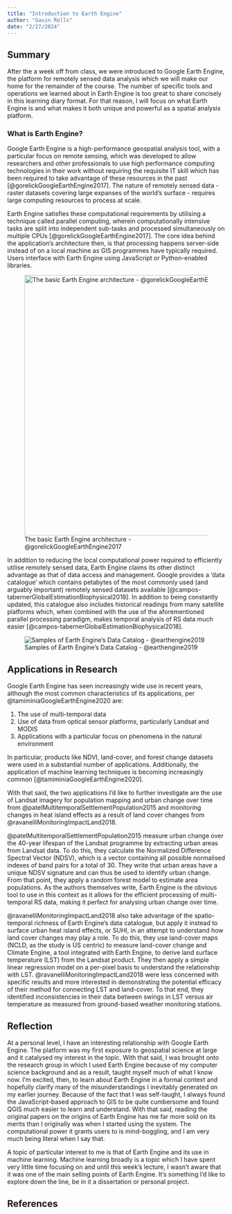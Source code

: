 ```yaml
---
title: "Introduction to Earth Engine"
author: "Gavin Rolls"
date: "2/27/2024"
---
```


## Summary

After the a week off from class, we were introduced to Google Earth Engine, the platform for remotely sensed data analysis which we will make our home for the remainder of the course. The number of specific tools and operations we learned about in Earth Engine is too great to share concisely in this learning diary format. For that reason, I will focus on what Earth Engine is and what makes it both unique and powerful as a spatial analysis platform.

### What is Earth Engine?

Google Earth Engine is a high-performance geospatial analysis tool, with a particular focus on remote sensing, which was developed to allow researchers and other professionals to use high performance computing technologies in their work without requiring the requisite IT skill which has been required to take advantage of these resources in the past [@gorelickGoogleEarthEngine2017]. The nature of remotely sensed data - raster datasets covering large expanses of the world's surface - requires large computing resources to process at scale.

Earth Engine satisfies these computational requirements by utilising a technique called parallel computing, wherein computationally intensive tasks are split into independent sub-tasks and processed simultaneously on multiple CPUs [@gorelickGoogleEarthEngine2017]. The core idea behind the application's architecture then, is that processing happens server-side instead of on a local machine as GIS programmes have typically required. Users interface with Earth Engine using JavaScript or Python-enabled libraries.

![The basic Earth Engine architecture - @gorelickGoogleEarthEngine2017](img/GEEArch.png){width="600"}

In addition to reducing the local computational power required to efficiently utilise remotely sensed data, Earth Engine claims its other distinct advantage as that of data access and management. Google provides a 'data catalogue' which contains petabytes of the most commonly used (and arguably important) remotely sensed datasets available [@campos-tabernerGlobalEstimationBiophysical2018]. In addition to being constantly updated, this catalogue also includes historical readings from many satellite platforms which, when combined with the use of the aforementioned parallel processing paradigm, makes temporal analysis of RS data much easier [@campos-tabernerGlobalEstimationBiophysical2018].

![Samples of Earth Engine's Data Catalog - @earthengine2019](img/Catalogue.bin.gif)

## Applications in Research

Google Earth Engine has seen increasingly wide use in recent years, although the most common characteristics of its applications, per @tamiminiaGoogleEarthEngine2020 are:

1.  The use of multi-temporal data
2.  Use of data from optical sensor platforms, particularly Landsat and MODIS
3.  Applications with a particular focus on phenomena in the natural environment

In particular, products like NDVI, land-cover, and forest change datasets were used in a substantial number of applications. Additionally, the application of machine learning techniques is becoming increasingly common [@tamiminiaGoogleEarthEngine2020].

With that said, the two applications I'd like to further investigate are the use of Landsat imagery for population mapping and urban change over time from @patelMultitemporalSettlementPopulation2015 and monitoring changes in heat island effects as a result of land cover changes from @ravanelliMonitoringImpactLand2018.

@patelMultitemporalSettlementPopulation2015 measure urban change over the 40-year lifespan of the Landsat programme by extracting urban areas from Landsat data. To do this, they calculate the Normalized Difference Spectral Vector (NDSV), which is a vector containing all possible normalised indexes of band pairs for a total of 30. They write that urban areas have a unique NDSV signature and can thus be used to identify urban change. From that point, they apply a random forest model to estimate area populations. As the authors themselves write, Earth Engine is the obvious tool to use in this context as it allows for the efficient processing of multi-temporal RS data, making it perfect for analysing urban change over time.

@ravanelliMonitoringImpactLand2018 also take advantage of the spatio-temporal richness of Earth Engine's data catalogue, but apply it instead to surface urban heat island effects, or SUHI, in an attempt to understand how land cover changes may play a role. To do this, they use land-cover maps (NCLD, as the study is US centric) to measure land-cover change and Climate Engine, a tool integrated with Earth Engine, to derive land surface temperature (LST) from the Landsat product. They then apply a simple linear regression model on a per-pixel basis to understand the relationship with LST. @ravanelliMonitoringImpactLand2018 were less concerned with specific results and more interested in demonstrating the potential efficacy of their method for connecting LST and land-cover. To that end, they identified inconsistencies in their data between swings in LST versus air temperature as measured from ground-based weather monitoring stations.

## Reflection

At a personal level, I have an interesting relationship with Google Earth Engine. The platform was my first exposure to geospatial science at large and it catalysed my interest in the topic. With that said, I was brought onto the research group in which I used Earth Engine because of my computer science background and as a result, taught myself much of what I know now. I'm excited, then, to learn about Earth Engine in a formal context and hopefully clarify many of the misunderstandings I inevitably generated on my earlier journey. Because of the fact that I was self-taught, I always found the JavaScript-based approach to GIS to be quite cumbersome and found QGIS much easier to learn and understand. With that said, reading the original papers on the origins of Earth Engine has me far more sold on its merits than I originally was when I started using the system. The computational power it grants users to is mind-boggling, and I am very much being literal when I say that.

A topic of particular interest to me is that of Earth Engine and its use in machine learning. Machine learning broadly is a topic which I have spent very little time focusing on and until this week's lecture, I wasn't aware that it was one of the main selling points of Earth Engine. It's something I'd like to explore down the line, be in it a dissertation or personal project.

## **References**
